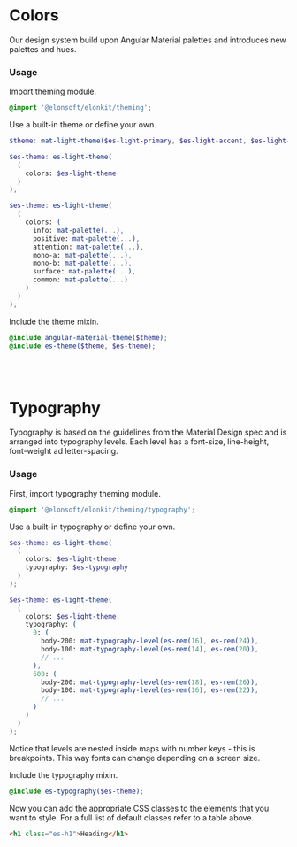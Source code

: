 

<Meta title='Guides/Theming' />

# Colors

Our design system build upon Angular Material palettes and introduces new palettes and hues.

<Canvas>
  <Colors />
</Canvas>

### Usage

Import theming module.

```scss
@import '@elonsoft/elonkit/theming';
```

Use a built-in theme or define your own.

```scss
$theme: mat-light-theme($es-light-primary, $es-light-accent, $es-light-warn);
```

```scss
$es-theme: es-light-theme(
  (
    colors: $es-light-theme
  )
);
```

```scss
$es-theme: es-light-theme(
  (
    colors: (
      info: mat-palette(...),
      positive: mat-palette(...),
      attention: mat-palette(...),
      mono-a: mat-palette(...),
      mono-b: mat-palette(...),
      surface: mat-palette(...),
      common: mat-palette(...)
    )
  )
);
```

Include the theme mixin.

```scss
@include angular-material-theme($theme);
@include es-theme($theme, $es-theme);
```

<br />
<br />

# Typography

Typography is based on the guidelines from the Material Design spec and is arranged into
typography levels. Each level has a font-size, line-height, font-weight ad letter-spacing.

<Canvas>
  <Typography />
</Canvas>

### Usage

First, import typography theming module.

```scss
@import '@elonsoft/elonkit/theming/typography';
```

Use a built-in typography or define your own.

```scss
$es-theme: es-light-theme(
  (
    colors: $es-light-theme,
    typography: $es-typography
  )
);
```

```scss
$es-theme: es-light-theme(
  (
    colors: $es-light-theme,
    typography: (
      0: (
        body-200: mat-typography-level(es-rem(16), es-rem(24)),
        body-100: mat-typography-level(es-rem(14), es-rem(20)),
        // ...
      ),
      600: (
        body-200: mat-typography-level(es-rem(18), es-rem(26)),
        body-100: mat-typography-level(es-rem(16), es-rem(22)),
        // ...
      )
    )
  )
);
```

Notice that levels are nested inside maps with number keys - this is breakpoints.
This way fonts can change depending on a screen size.

Include the typography mixin.

```scss
@include es-typography($es-theme);
```

Now you can add the appropriate CSS classes to the elements that you want to style.
For a full list of default classes refer to a table above.

```html
<h1 class="es-h1">Heading</h1>
```
